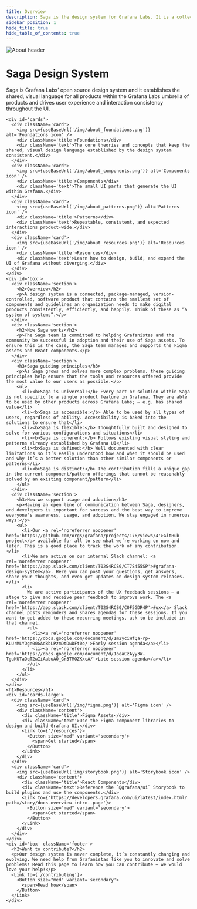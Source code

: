 ```yaml
---
title: Overview
description: Saga is the design system for Grafana Labs. It is a collection of styles, components, and guidelines used for creating consistent interfaces and experiences.
sidebar_position: 1
hide_title: true
hide_table_of_contents: true
---
```



<div id='about'>
  <img src={useBaseUrl('/img/about_header.png')} alt='About header' />
 
  <div id='content'> 
    <h1>Saga Design System</h1>
    <p>Saga is Grafana Labs’ open source design system and it establishes the shared, visual language for all products within the Grafana Labs umbrella of products and drives user experience and interaction consistency throughout the UI.</p>
  
    <div id='cards'>
      <div className='card'>
        <img src={useBaseUrl('/img/about_foundations.png')} alt='Foundations icon' />
        <div className='title'>Foundations</div>
        <div className='text'>The core theories and concepts that keep the shared, visual design language established by the design system consistent.</div>
      </div>
      <div className='card'>
        <img src={useBaseUrl('/img/about_components.png')} alt='Components icon' />
        <div className='title'>Components</div>
        <div className='text'>The small UI parts that generate the UI within Grafana.</div>
      </div>
      <div className='card'>
        <img src={useBaseUrl('/img/about_patterns.png')} alt='Patterns icon' />
        <div className='title'>Patterns</div>
        <div className='text'>Repeatable, consistent, and expected interactions product-wide.</div>
      </div>
      <div className='card'>
        <img src={useBaseUrl('/img/about_resources.png')} alt='Resources icon' />
        <div className='title'>Resources</div>
        <div className='text'>Learn how to design, build, and expand the UI of Grafana without diverging.</div>
      </div>
    </div>
    <div id='box'>
      <div className='section'>
        <h2>Overview</h2>
        <p>A design system is a connected, package-managed, version-controlled, software product that contains the smallest set of components and guidelines an organization needs to make digital products consistently, efficiently, and happily. Think of these as “a system of systems”.</p>
      </div>
      <div className='section'>
        <h2>How Saga works</h2>
        <p>The Saga team is committed to helping Grafanistas and the community be successful in adoption and their use of Saga assets. To ensure this is the case, the Saga team manages and supports the Figma assets and React components.</p>
      </div>
      <div className='section'>
        <h3>Saga guiding principles</h3>
        <p>As Saga grows and solves more complex problems, these guiding principles help ensure that the tools and resources offered provide the most value to our users as possible.</p>
        <ul>
          <li><b>Saga is universal:</b> Every part or solution within Saga is not specific to a single product feature in Grafana. They are able to be used by other products across Grafana Labs; — e.g. has shared value</li>
          <li><b>Saga is accessible:</b> Able to be used by all types of users, regardless of ability. Accessibility is baked into the solutions to ensure that</li>
          <li><b>Saga is flexible:</b> Thoughtfully built and designed to solve for various configurations and situations</li>
          <li><b>Saga is coherent:</b> Follows existing visual styling and patterns already established by Grafana UI</li>
          <li><b>Saga is defined:</b> Well documented with clear limitations so it’s easily understood how and when it should be used and why it’s a better solution than other similar components or patterns</li>
          <li><b>Saga is distinct:</b> The contribution fills a unique gap in the current component/pattern offerings that cannot be reasonably solved by an existing component/pattern</li>
        </ul>
      </div>
      <div className='section'>
        <h3>How we support usage and adoption</h3>
        <p>Having an open line of communication between Saga, designers, and developers is important for success and the best way to improve everyone's awareness, usage, and adoption. We stay engaged in numerous ways:</p>
        <ul>
          <li>Our <a rel='noreferrer noopener' href='https://github.com/orgs/grafana/projects/176/views/4'>GitHub project</a> available for all to see what we’re working on now and later. This is a good place to track the work of any contribution.</li>
          <li>We are active on our internal Slack channel: <a rel='noreferrer noopener' href='https://app.slack.com/client/T02S4RCS0/CT7S455SP'>#grafana-design-system</a>. Here you can post your questions, get answers, share your thoughts, and even get updates on design system releases.</li>
          <li>
            We are active participants of the UX feedback sessions — a stage to give and receive peer feedback to improve work. The <a rel='noreferrer noopener' href='https://app.slack.com/client/T02S4RCS0/C0F5GDR4P'>#ux</a> Slack channel posts reminders and shares agendas for these sessions. If you want to get added to these recurring meetings, ask to be included in that channel.
            <ul>
              <li><a rel='noreferrer noopener' href='https://docs.google.com/document/d/1m2yciWfQa-rp-KLUrMLYOge00GAd8bLPzmDtDwDFt0o/'>Early session agenda</a></li>
              <li><a rel='noreferrer noopener' href='https://docs.google.com/document/d/1oeaCzAyy3W-TguKUTaOqT2wIiAabuAO_Gr3TMOZKxcA/'>Late session agenda</a></li>
            </ul>
          </li>
        </ul>
      </div>
    </div>
    <h1>Resources</h1>
    <div id='cards-large'>
      <div className='card'>
        <img src={useBaseUrl('/img/figma.png')} alt='Figma icon' />
        <div className='content'>
          <div className='title'>Figma Assets</div>
          <div className='text'>Use the Figma component libraries to design and build Grafana UI.</div>
          <Link to={'/resources'}>
            <Button size="med" variant='secondary'>
              <span>Get started</span>
            </Button>
          </Link>
        </div>
      </div>
      <div className='card'>
        <img src={useBaseUrl('img/storybook.png')} alt='Storybook icon' />
        <div className='content'>
          <div className='title'>React Components</div>
          <div className='text'>Reference the `@grafana/ui` Storybook to build plugins and use the components.</div>
          <Link to={'https://developers.grafana.com/ui/latest/index.html?path=/story/docs-overview-intro--page'}>
            <Button size="med" variant='secondary'>
              <span>Get started</span>
            </Button>
          </Link>
        </div>
      </div>
    </div>
    <div id='box' className='footer'>
      <h2>Want to contribute?</h2>
      <p>Our design system is never complete, it’s constantly changing and evolving. We need help from Grafanistas like you to innovate and solve problems! Read this page to learn how you can contribute — we would love your help!</p>
      <Link to={'/contributing'}>
        <Button size="med" variant='secondary'>
          <span>Read how</span>
        </Button>
      </Link>
    </div>

  </div>
</div>
